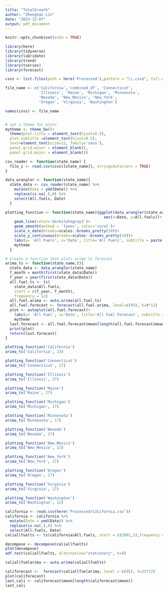 ```yaml
---
title: "TotalGrowth"
author: "Zhenghao Lin"
date: "2023-12-07"
output: pdf_document
---
```


```r
knitr::opts_chunk$set(echo = TRUE)
```

```r
library(here)
library(tidyverse)
library(lubridate)
library(trend)
library(tseries)
library(forecast)
```

```r
csvs <- list.files(path = here('Processed'),pattern = "\\.csv$", full.names = TRUE)

file_name <- c('California','combined_df', 'Connecticut', 
               'Illinois', 'Maine', 'Michigan', 'Minnesota', 
               'Nevada', 'New_Mexico', 'New_York', 
               'Oregon', 'Virginia', 'Washington')

names(csvs) <- file_name


# set a theme for plots
mytheme <- theme_bw()+
  theme(plot.title = element_text(hjust=0.5),
  plot.subtitle =element_text(hjust=0.5),
  text=element_text(size=12, family='sans'),
  panel.grid.minor = element_blank(),
  panel.grid.major = element_blank())
```

```r
csv_reader <- function(state_name) {
  file_i <- read.csv(csvs[[state_name]], stringsAsFactors = TRUE)
}

data_wrangler <- function(state_name){
  state_data <- csv_reader(state_name) %>% 
    mutate(Date = ymd(Date)) %>% 
    replace(is.na(.),0) %>%
    select(All.fuels, Date)
  }
```

```r
plotting_function <- function(state_name){ggplot(data_wrangler(state_name), 
                                            aes(x=Date, y=All.fuels))+
    geom_line(color='darkslategray3')+
    geom_smooth(method = 'loess', color='coral')+
    scale_x_date(breaks=scales::breaks_pretty(10))+
    scale_y_continuous(breaks=scales::breaks_pretty(10))+
    labs(y= 'All Fuels', x='Date', title='All Fuels', subtitle = paste(state_name,'(2001.1-2023.8)'))+
    mytheme
  }
```

```r
# Create a function that plots arima ts forecast 
arima_ts <- function(state_name,t){
  state_data <- data_wrangler(state_name)
  f_month = month(first(state_data$Date))
  f_year = year(first(state_data$Date))
  all.fuel.ts <- ts(
    state_data$All.fuels,
    start = c(f_year, f_month),
    frequency = 12)
  all.fuel.arima <- auto.arima(all.fuel.ts)
  all.fuel.forecast <- forecast(all.fuel.arima, level=c(95), h=t*12)
  plot <- autoplot(all.fuel.forecast)+
    labs(y= 'All Fuel', x='Date', title='All Fuel Forecast', subtitle = paste(state_name,'(2001.1-2023.8)'))+
    mytheme
  last.forecast <- all.fuel.forecast$mean[length(all.fuel.forecast$mean)]
  print(plot)
  return(last.forecast)
}
```

```r
plotting_function('California')
arima_ts('California', 23)
```
```r
plotting_function('Connecticut')
arima_ts('Connecticut', 17)
```
```r
plotting_function('Illinois')
arima_ts('Illinois', 27)
```
```r
plotting_function('Maine')
arima_ts('Maine', 27)
```
```r
plotting_function('Michigan')
arima_ts('Michigan', 17)
```
```r
plotting_function('Minnesota')
arima_ts('Minnesota', 17)
```
```r
plotting_function('Nevada')
arima_ts('Nevada', 27)
```
```r
plotting_function('New_Mexico')
arima_ts('New_Mexico', 22)
```
```r
plotting_function('New_York')
arima_ts('New_York', 17)
```
```r
plotting_function('Oregon')
arima_ts('Oregon', 17)
```
```r
plotting_function('Virginia')
arima_ts('Virginia', 27)
```

```r
plotting_function('Washington')
arima_ts('Washington', 22)
```

```r
california <- read.csv(here('Processed/California.csv'))
california <- california %>% 
  mutate(Date = ymd(Date)) %>% 
  replace(is.na(.),0) %>%
  select(All.fuels, Date)
caliallfuelts <- ts(california$All.fuels, start = c(2001,1),frequency = 12)
```

```r
decompose <- decompose(caliallfuelts)
plot(decompose)
adf.test(caliallfuelts, alternative="stationary", k=0)
```
```r
caliallfuelarima <- auto.arima(caliallfuelts)
```

```r
califorecast <-  forecast(caliallfuelarima, level = c(95), h=23*12)
plot(califorecast)
last_cali <- califorecast$mean[length(califorecast$mean)]
last_cali
```




